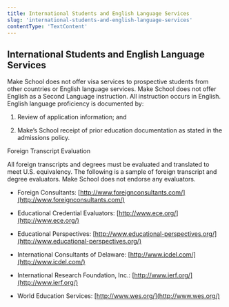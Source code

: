 ```yaml
---
title: International Students and English Language Services
slug: 'international-students-and-english-language-services'
contentType: 'TextContent'
---
```


## International Students and English Language Services

Make School does not offer visa services to prospective students from other countries or English
language services. Make School does not offer English as a Second Language instruction. All
instruction occurs in English. English language proficiency is documented by:

1. Review of application information; and

2. Make’s School receipt of prior education documentation as stated in the admissions policy.

Foreign Transcript Evaluation

All foreign transcripts and degrees must be evaluated and translated to meet U.S. equivalency. The
following is a sample of foreign transcript and degree evaluators. Make School does not endorse any
evaluators.

- Foreign Consultants: [http://www.foreignconsultants.com/](http://www.foreignconsultants.com/)

- Educational Credential Evaluators: [http://www.ece.org/](http://www.ece.org/)

- Educational Perspectives:
  [http://www.educational-perspectives.org/](http://www.educational-perspectives.org/)

- International Consultants of Delaware: [http://www.icdel.com/](http://www.icdel.com/)

- International Research Foundation, Inc.: [http://www.ierf.org/](http://www.ierf.org/)

- World Education Services: [http://www.wes.org/](http://www.wes.org/)
